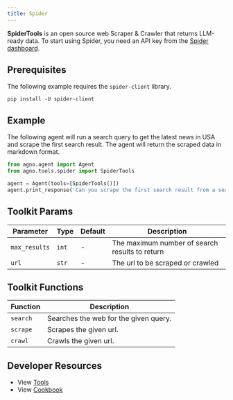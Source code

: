 ```yaml
---
title: Spider
---
```


**SpiderTools** is an open source web Scraper & Crawler that returns LLM-ready data. To start using Spider, you need an API key from the [Spider dashboard](https://spider.cloud).

## Prerequisites

The following example requires the `spider-client` library.

```shell
pip install -U spider-client
```

## Example

The following agent will run a search query to get the latest news in USA and scrape the first search result. The agent will return the scraped data in markdown format.

```python cookbook/agent_concepts/tools/spider_tools.py
from agno.agent import Agent
from agno.tools.spider import SpiderTools

agent = Agent(tools=[SpiderTools()])
agent.print_response('Can you scrape the first search result from a search on "news in USA"?', markdown=True)
```

## Toolkit Params

| Parameter     | Type  | Default | Description                                    |
| ------------- | ----- | ------- | ---------------------------------------------- |
| `max_results` | `int` | -       | The maximum number of search results to return |
| `url`         | `str` | -       | The url to be scraped or crawled               |

## Toolkit Functions

| Function | Description                           |
| -------- | ------------------------------------- |
| `search` | Searches the web for the given query. |
| `scrape` | Scrapes the given url.                |
| `crawl`  | Crawls the given url.                 |

## Developer Resources

- View [Tools](https://github.com/phidatahq/agno/blob/main/libs/agno/agno/tools/spider.py)
- View [Cookbook](https://github.com/phidatahq/agno/blob/main/cookbook/agent_concepts/tools/spider_tools.py)

